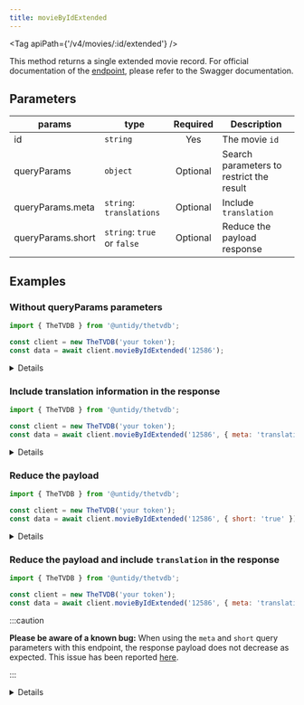 ```yaml
---
title: movieByIdExtended
---
```



<Tag apiPath={'/v4/movies/:id/extended'} />

This method returns a single extended movie record. For official documentation of the
[endpoint](https://thetvdb.github.io/v4-api/#/Movies/getMovieExtended), please refer to the Swagger
documentation.

## Parameters

| params            | type                        | Required | Description                              |
| ----------------- | --------------------------- | :------: | ---------------------------------------- |
| id                | `string`                    |   Yes    | The movie `id`                           |
| queryParams       | `object`                    | Optional | Search parameters to restrict the result |
| queryParams.meta  | `string`: `translations`    | Optional | Include `translation`                    |
| queryParams.short | `string`: `true` or `false` | Optional | Reduce the payload response              |

## Examples

### Without queryParams parameters

```js {4}
import { TheTVDB } from '@untidy/thetvdb';

const client = new TheTVDB('your token');
const data = await client.movieByIdExtended('12586');
```

<Details>

```js
{
  status: 'success',
  data: {
    id: 12586,
    name: '超時空要塞マクロス 愛・おぼえていますか',
    slug: 'macross-do-you-remember-love',
    image: 'https://artworks.thetvdb.com/banners/movies/12586/posters/12586.jpg',
    // ...
  },
};
```

</Details>

### Include translation information in the response

```js {4}
import { TheTVDB } from '@untidy/thetvdb';

const client = new TheTVDB('your token');
const data = await client.movieByIdExtended('12586', { meta: 'translations' });
```

<Details>

```js
{
  status: 'success',
  data: {
    id: 12586,
    translations: {
      nameTranslations: [
        {
          name: 'Macross - Do You Remember Love?',
          language: 'ita',
        },
        // ...
      ],
      overviewTranslations: [
        {
          overview:
            '地球に異星人の巨大宇宙船が漂着してから、10年後の2009年。宇宙では男だけのゼントラーディ軍と女だけのメルトランディ軍との、巨人族同士の戦いが続き、その余波を受けて地球は破滅された。修復された巨大宇宙船、マクロスに乗った６万人弱の人々だけが、かろうじて地球を脱出。その中では統合軍の少年パイロット、一条輝と、戦闘管制官の早瀬未沙、そしてアイドル歌手のリン・ミンメイの微妙な三角関係も始まっていた。そしてミンメイの歌が、巨人族の心に文化の記憶を呼び覚ました時、二大勢力はその力のバランスを崩し始めていく……。',
          language: 'jpn',
          isPrimary: true,
        },
        // ...
      ],
      aliases: null,
    },
    // ...
  },
};
```

</Details>

### Reduce the payload

```js {4}
import { TheTVDB } from '@untidy/thetvdb';

const client = new TheTVDB('your token');
const data = await client.movieByIdExtended('12586', { short: 'true' });
```

<Details>

```js
{
  status: 'success',
  data: {
    id: 12586,
    slug: 'macross-do-you-remember-love',
    trailers: null,
    artworks: null,
    characters: null,
    // ...
  },
};
```

</Details>

### Reduce the payload and include `translation` in the response

```js {4}
import { TheTVDB } from '@untidy/thetvdb';

const client = new TheTVDB('your token');
const data = await client.movieByIdExtended('12586', { meta: 'translations', short: 'true' });
```

:::caution

**Please be aware of a known bug:** When using the `meta` and `short` query parameters with this endpoint, the response payload does not decrease as expected. This issue has been reported [here](https://github.com/thetvdb/v4-api/issues/292).

:::

<Details>

```js
{
  status: 'success',
  data: {
    id: 12586,
    translations: {
      nameTranslations: [
        {
          name: 'Macross - Do You Remember Love?',
          language: 'ita',
        },
        // ...
      ],
      overviewTranslations: [
        {
          overview:
            '地球に異星人の巨大宇宙船が漂着してから、10年後の2009年。宇宙では男だけのゼントラーディ軍と女だけのメルトランディ軍との、巨人族同士の戦いが続き、その余波を受けて地球は破滅された。修復された巨大宇宙船、マクロスに乗った６万人弱の人々だけが、かろうじて地球を脱出。その中では統合軍の少年パイロット、一条輝と、戦闘管制官の早瀬未沙、そしてアイドル歌手のリン・ミンメイの微妙な三角関係も始まっていた。そしてミンメイの歌が、巨人族の心に文化の記憶を呼び覚ました時、二大勢力はその力のバランスを崩し始めていく……。',
          language: 'jpn',
          isPrimary: true,
        },
        // ...
      ],
      aliases: null,
    },
    // ...
  },
};
```

</Details>
